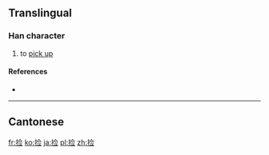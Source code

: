 {{also|撿}}
==Translingual==

===Han character===
{{Han char|rn=64|rad=手|as=07|sn=10|four=|canj=手人一一 (QOMM)|ids=⿰[[扌]][[佥]]}}

# to [[pick up]]

====References====
* {{Han ref|kx=0434.241|hdz=31885.020|uh=6361|ud=25441}}

----

==Cantonese==
{{zh-see|撿}}

[[fr:捡]]
[[ko:捡]]
[[ja:捡]]
[[pl:捡]]
[[zh:捡]]